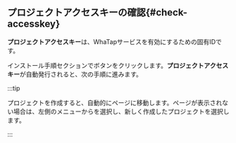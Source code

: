## プロジェクトアクセスキーの確認{#check-accesskey}

**プロジェクトアクセスキー**は、WhaTapサービスを有効にするための固有IDです。  

インストール手順セクションで<Cmdname sid="issue_project_access_key" className="uitext" />ボタンをクリックします。**プロジェクトアクセスキー**が自動発行されると、次の手順に進みます。

:::tip

プロジェクトを作成すると、自動的に<Cmdname sid="agent_installation" className="uitext" />ページに移動します。<Cmdname sid="agent_installation" className="uitext" />ページが表示されない場合は、左側のメニューから<Cmdname sid="all_projects" className="uitext" />を選択し、新しく作成したプロジェクトを選択します。

:::
